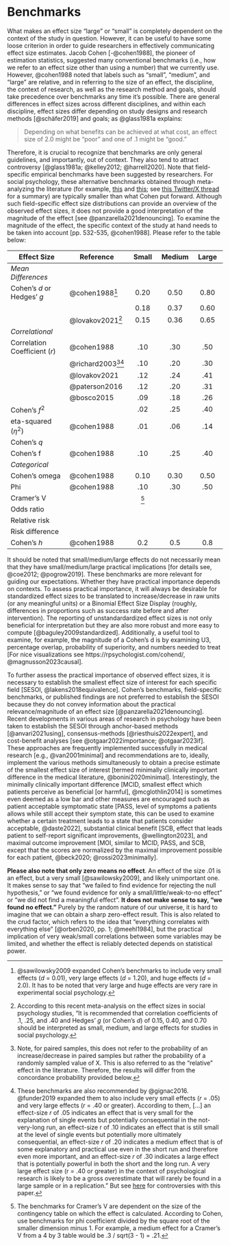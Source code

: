 # Benchmarks

What makes an effect size "large" or "small" is completely dependent on the context of the study in question. However, it can be useful to have some loose criterion in order to guide researchers in effectively communicating effect size estimates. Jacob Cohen [-@cohen1988], the pioneer of estimation statistics, suggested many conventional benchmarks (i.e., how we refer to an effect size other than using a number) that we currently use. However, @cohen1988 noted that labels such as "small", "medium", and "large" are relative, and in referring to the size of an effect, the discipline, the context of research, as well as the research method and goals, should take precedence over benchmarks any time it's possible. There are general differences in effect sizes across different disciplines, and within each discipline, effect sizes differ depending on study designs and research methods [@schäfer2019] and goals; as @glass1981a explains:

> Depending on what benefits can be achieved at what cost, an effect size of 2.0 might be "poor" and one of .1 might be "good."

Therefore, it is crucial to recognize that benchmarks are only general guidelines, and importantly, out of context. They also tend to attract controversy [@glass1981a; @kelley2012; @harrell2020]. Note that field-specific empirical benchmarks have been suggested by researchers. For social psychology, these alternative benchmarks obtained through meta-analyzing the literature (for example, [this](https://doi.org/10.1037/1089-2680.7.4.331) and [this](https://doi.org/10.1016/j.paid.2016.06.069); see [this Twitter/X thread](https://twitter.com/cjsotomatic/status/1144701540839698432) for a summary) are typically smaller than what Cohen put forward. Although such field-specific effect size distributions can provide an overview of the observed effect sizes, it does not provide a good interpretation of the magnitude of the effect [see @panzarella2021denouncing]. To examine the magnitude of the effect, the specific context of the study at hand needs to be taken into account [pp. 532-535, @cohen1988]. Please refer to the table below:

| Effect Size                   | Reference                                  |      Small      | Medium | Large |
|-----------------------|---------------|:----------:|:----------:|:----------:|
| *Mean Differences*            |                                            |                 |        |       |
| Cohen's $d$ or Hedges' $g$    | @cohen1988[^benchmarks-1]                  |      0.20       |  0.50  | 0.80  |
|                               |                                            |      0.18       |  0.37  | 0.60  |
|                               | @lovakov2021[^benchmarks-2]                |      0.15       |  0.36  | 0.65  |
| *Correlational*               |                                            |                 |        |       |
| Correlation Coefficient ($r$) | @cohen1988                                 |       .10       |  .30   |  .50  |
|                               | @richard2003[^benchmarks-3][^benchmarks-4] |       .10       |  .20   |  .30  |
|                               | @lovakov2021                               |       .12       |  .24   |  .41  |
|                               | @paterson2016                              |       .12       |  .20   |  .31  |
|                               | @bosco2015                                 |       .09       |  .18   |  .26  |
| Cohen's $f^2$                 |                                            |       .02       |  .25   |  .40  |
| eta-squared ($\eta^2$)        | @cohen1988                                 |       .01       |  .06   |  .14  |
| Cohen's $q$                   |                                            |                 |        |       |
| Cohen's f                     | @cohen1988                                 |       .10       |  .25   |  .40  |
| *Categorical*                 |                                            |                 |        |       |
| Cohen's omega                 | @cohen1988                                 |      0.10       |  0.30  | 0.50  |
| Phi                           | @cohen1988                                 |       .10       |  .30   |  .50  |
| Cramer's V                    |                                            | [^benchmarks-5] |        |       |
| Odds ratio                    |                                            |                 |        |       |
| Relative risk                 |                                            |                 |        |       |
| Risk difference               |                                            |                 |        |       |
| Cohen's $h$                   | @cohen1988                                 |       0.2       |  0.5   |  0.8  |

[^benchmarks-1]: @sawilowsky2009 expanded Cohen's benchmarks to include very small effects ($d$ = 0.01), very large effects ($d$ = 1.20), and huge effects ($d$ = 2.0). It has to be noted that very large and huge effects are very rare in experimental social psychology.

[^benchmarks-2]: According to this recent meta-analysis on the effect sizes in social psychology studies, "It is recommended that correlation coefficients of .1, .25, and .40 and Hedges' $g$ (or Cohen's $d$) of 0.15, 0.40, and 0.70 should be interpreted as small, medium, and large effects for studies in social psychology.

[^benchmarks-3]: Note, for paired samples, this does not refer to the probability of an increase/decrease in paired samples but rather the probability of a randomly sampled value of X. This is also referred to as the "relative" effect in the literature. Therefore, the results will differ from the concordance probability provided below.

[^benchmarks-4]: These benchmarks are also recommended by @gignac2016. @funder2019 expanded them to also include very small effects ($r$ = .05) and very large effects ($r$ = .40 or greater). According to them, \[...\] an effect-size $r$ of .05 indicates an effect that is very small for the explanation of single events but potentially consequential in the not-very-long run, an effect-size r of .10 indicates an effect that is still small at the level of single events but potentially more ultimately consequential, an effect-size $r$ of .20 indicates a medium effect that is of some explanatory and practical use even in the short run and therefore even more important, and an effect-size $r$ of .30 indicates a large effect that is potentially powerful in both the short and the long run. A very large effect size (r = .40 or greater) in the context of psychological research is likely to be a gross overestimate that will rarely be found in a large sample or in a replication." But see [here](https://twitter.com/aaronjfisher/status/1168252264600883200?s=20) for controversies with this paper.

[^benchmarks-5]: The benchmarks for Cramer's V are dependent on the size of the contingency table on which the effect is calculated. According to Cohen, use benchmarks for phi coefficient divided by the square root of the smaller dimension minus 1. For example, a medium effect for a Cramer's V from a 4 by 3 table would be .3 / sqrt(3 - 1) = .21.

It should be noted that small/medium/large effects do not necessarily mean that they have small/medium/large practical implications [for details see, @coe2012; @pogrow2019]. These benchmarks are more relevant for guiding our expectations. Whether they have practical importance depends on contexts. To assess practical importance, it will always be desirable for standardized effect sizes to be translated to increase/decrease in raw units (or any meaningful units) or a Binomial Effect Size Display (roughly, differences in proportions such as success rate before and after intervention). The reporting of unstandardardized effect sizes is not only beneficial for interpretation but they are also more robust and more easy to compute [@baguley2009standardized]. Additionally, a useful tool to examine, for example, the magnitude of a Cohen's d is by examining U3, percentage overlap, probability of superiority, and numbers needed to treat [For nice visualizations see https://rpsychologist.com/cohend/, @magnusson2023causal].

To further assess the practical importance of observed effect sizes, it is necessary to establish the smallest effect size of interest for each specific field [SESOI, @lakens2018equivalence]. Cohen's benchmarks, field-specific benchmarks, or published findings are not preferred to establish the SESOI because they do not convey information about the practical relevance/magnitude of an effect size [@panzarella2021denouncing]. Recent developments in various areas of research in psychology have been taken to establish the SESOI through anchor-based methods [@anvari2021using], consensus-methods [@riesthuis2022expert], and cost-benefit analyses [see @otgaar2022importance; @otgaar2023if]. These approaches are frequently implemented successfully in medical research [e.g., @van2001minimal] and recommendations are to, ideally, implement the various methods simultaneously to obtain a precise estimate of the smallest effect size of interest [termed minimally clinically important difference in the medical literature, @bonini2020minimal]. Interestingly, the minimally clinically important difference [MCID, smallest effect which patients perceive as beneficial [or harmful], @mcglothlin2014] is sometimes even deemed as a low bar and other measures are encouraged such as patient acceptable symptomatic state [PASS, level of symptoms a patients allows while still accept their symptom state, this can be used to examine whether a certain treatment leads to a state that patients consider acceptable, @daste2022], substantial clinical benefit [SCB, effect that leads patient to self-report significant improvements, @wellington2023], and maximal outcome improvement [MOI, similar to MCID, PASS, and SCB, except that the scores are normalized by the maximal improvement possible for each patient, @beck2020; @rossi2023minimally].

**Please also note that only zero means no effect**. An effect of the size .01 is an effect, but a very small [@sawilowsky2009], and likely unimportant one. It makes sense to say that "we failed to find evidence for rejecting the null hypothesis," or "we found evidence for only a small/little/weak-to-no effect" or "we did not find a meaningful effect". **It does not make sense to say, "we found no effect."** Purely by the random nature of our universe, it is hard to imagine that we can obtain a sharp zero-effect result. This is also related to the crud factor, which refers to the idea that "everything correlates with everything else" [@orben2020, pp. 1; @meehl1984], but the practical implication of very weak/small correlations between some variables may be limited, and whether the effect is reliably detected depends on statistical power.


